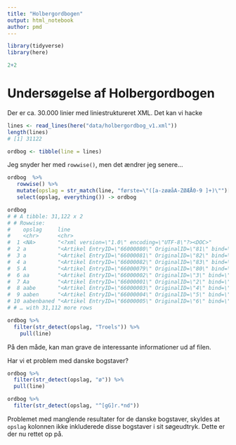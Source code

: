 ```yaml
---
title: "Holbergordbogen"
output: html_notebook
author: pmd
---
```

```r
library(tidyverse)
library(here)
```

```r
2+2
```


# Undersøgelse af Holbergordbogen

Der er ca. 30.000 linier med liniestruktureret XML. Det kan vi hacke

```r
lines <- read_lines(here("data/holbergordbog_v1.xml"))
length(lines)
# [1] 31122
```

```r
ordbog <- tibble(line = lines)
```

Jeg snyder her med `rowwise()`, men det ændrer jeg senere...

```r
ordbog  %>% 
   rowwise() %>% 
   mutate(opslag = str_match(line, "første=\"([a-zøæåA-ZØÆÅ0-9 ]+)\"")[[2]])  %>% 
   select(opslag, everything()) -> ordbog
```

```r
ordbog
# # A tibble: 31,122 x 2
# # Rowwise: 
#    opslag     line                                                              
#    <chr>      <chr>                                                             
#  1 <NA>       "<?xml version=\"1.0\" encoding=\"UTF-8\"?><DOC>"                 
#  2 a          "<Artikel EntryID=\"66000080\" OriginalID=\"81\" bind=\"1\" først…
#  3 a          "<Artikel EntryID=\"66000081\" OriginalID=\"82\" bind=\"1\" først…
#  4 a          "<Artikel EntryID=\"66000082\" OriginalID=\"83\" bind=\"1\" først…
#  5 A          "<Artikel EntryID=\"66000079\" OriginalID=\"80\" bind=\"1\" først…
#  6 aa         "<Artikel EntryID=\"66000002\" OriginalID=\"3\" bind=\"1\" første…
#  7 Aa         "<Artikel EntryID=\"66000001\" OriginalID=\"2\" bind=\"1\" første…
#  8 aabe       "<Artikel EntryID=\"66000003\" OriginalID=\"4\" bind=\"1\" første…
#  9 aaben      "<Artikel EntryID=\"66000004\" OriginalID=\"5\" bind=\"1\" første…
# 10 aabenbaned "<Artikel EntryID=\"66000005\" OriginalID=\"6\" bind=\"1\" første…
# # … with 31,112 more rows
```

```r
ordbog %>% 
  filter(str_detect(opslag, "Troels")) %>% 
    pull(line)

```


På den måde, kan man grave de interessante informationer ud af filen.

Har vi et problem med danske bogstaver?

```r
ordbog %>% 
  filter(str_detect(opslag, "ø")) %>% 
  pull(line)
```

```r
ordbog %>% 
  filter(str_detect(opslag, "^[gG]r.*nd"))
```

Problemet med manglende resultater for de danske bogstaver, skyldes at `opslag` kolonnen ikke inkluderede disse bogstaver i sit søgeudtryk. Dette er der nu rettet op på.
